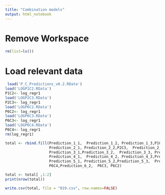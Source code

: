 ---
title: "Combination models"
output: html_notebook
---

# Remove Workspace
```{r}
rm(list=ls())
```

# Load relevant data
```{r}
 load('P_C_Predictions_v0.2.RData')
load('LOGP1C2.RData')
P1C2<- log_regr1
load('LOGP2C3.RData')
P2C3<- log_regr1
load('LOGP6C2.RData')
P6C2<- log_regr1
load('LOGP6C3.RData')
P6C3<- log_regr1
load('LOGP6C4.RData')
P6C4<- log_regr1
rm(log_regr1)
```


```{r}
total <- rbind.fill(Prediction_1_1,  Prediction_1_2, Prediction_1_3,P1C2,  
                    Prediction_2_1, Prediction_2_2,P2C3,  Prediction_2_4, 
                    Prediction_3_1,Prediction_3_2,  Prediction_3_3, Prediction_3_4,
                    Prediction_4_1,  Prediction_4_2, Prediction_4_3,Prediction_4_4,  
                    Prediction_5_1, Prediction_5_2,Prediction_5_3,  Prediction_5_4, 
                    P6C4,Prediction_6_2,  P6C3, P6C2)

total <- total[ ,1:2]
print(nrow(total))
```
```{r}
write.csv(total, file = "019.csv", row.names=FALSE)
```
